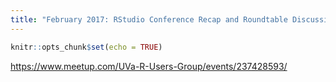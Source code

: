 ```yaml
---
title: "February 2017: RStudio Conference Recap and Roundtable Discussion"
---
```

  
```r
knitr::opts_chunk$set(echo = TRUE)
```

<https://www.meetup.com/UVa-R-Users-Group/events/237428593/>